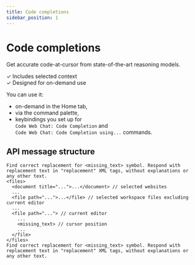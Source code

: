 ```yaml
---
title: Code completions
sidebar_position: 1
---
```



# Code completions

Get accurate code-at-cursor from state-of-the-art reasoning models.

✓ Includes selected context \
✓ Designed for on-demand use

You can use it:

- on-demand in the Home tab,
- via the command palette,
- keybindings you set up for \
  `Code Web Chat: Code Completion` and \
  `Code Web Chat: Code Completion using...` commands.

## API message structure

```
Find correct replacement for <missing_text> symbol. Respond with replacement text in "replacement" XML tags, without explanations or any other text.
<files>
  <document title="...">...</document> // selected websites
  ...
  <file path="...">...</file> // selected workspace files excluding current editor
  ...
  <file path="..."> // current editor
    ...
    <missing_text> // cursor position
    ...
  </file>
</files>
Find correct replacement for <missing_text> symbol. Respond with replacement text in "replacement" XML tags, without explanations or any other text.
```
